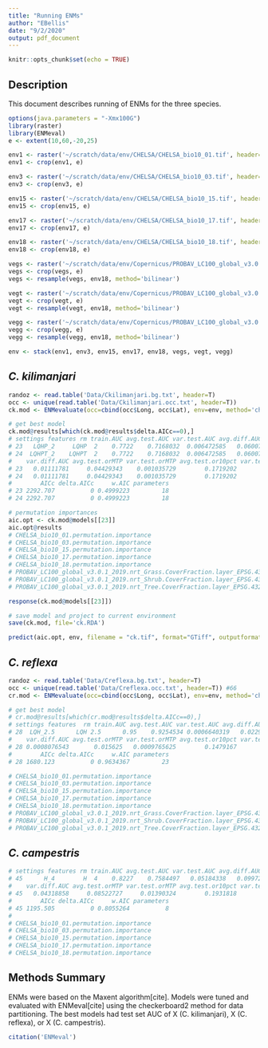 ```yaml
---
title: "Running ENMs"
author: "EBellis"
date: "9/2/2020"
output: pdf_document
---
```


```r
knitr::opts_chunk$set(echo = TRUE)
```

## Description
This document describes running of ENMs for the three species.

```r
options(java.parameters = "-Xmx100G")
library(raster)
library(ENMeval)
e <- extent(10,60,-20,25)
```

```r
env1 <- raster('~/scratch/data/env/CHELSA/CHELSA_bio10_01.tif', header=T)
env1 <- crop(env1, e)

env3 <- raster('~/scratch/data/env/CHELSA/CHELSA_bio10_03.tif', header=T)
env3 <- crop(env3, e)

env15 <- raster('~/scratch/data/env/CHELSA/CHELSA_bio10_15.tif', header=T)
env15 <- crop(env15, e)

env17 <- raster('~/scratch/data/env/CHELSA/CHELSA_bio10_17.tif', header=T)
env17 <- crop(env17, e)

env18 <- raster('~/scratch/data/env/CHELSA/CHELSA_bio10_18.tif', header=T)
env18 <- crop(env18, e)

vegs <- raster('~/scratch/data/env/Copernicus/PROBAV_LC100_global_v3.0.1_2019-nrt_Shrub-CoverFraction-layer_EPSG-4326.tif', header=T)
vegs <- crop(vegs, e)
vegs <- resample(vegs, env18, method='bilinear')

vegt <- raster('~/scratch/data/env/Copernicus/PROBAV_LC100_global_v3.0.1_2019-nrt_Tree-CoverFraction-layer_EPSG-4326.tif', header=T)
vegt <- crop(vegt, e)
vegt <- resample(vegt, env18, method='bilinear')

vegg <- raster('~/scratch/data/env/Copernicus/PROBAV_LC100_global_v3.0.1_2019-nrt_Grass-CoverFraction-layer_EPSG-4326.tif', header=T)
vegg <- crop(vegg, e)
vegg <- resample(vegg, env18, method='bilinear')

env <- stack(env1, env3, env15, env17, env18, vegs, vegt, vegg)
```

## *C. kilimanjari*
```r
randoz <- read.table('Data/Ckilimanjari.bg.txt', header=T)
occ <- unique(read.table('Data/Ckilimanjari.occ.txt', header=T))
ck.mod <- ENMevaluate(occ=cbind(occ$Long, occ$Lat), env=env, method='checkerboard2', parallel=F, bg.coords=randoz, algorithm='maxent.jar')

# get best model
ck.mod@results[which(ck.mod@results$delta.AICc==0),]
# settings features rm train.AUC avg.test.AUC var.test.AUC avg.diff.AUC
# 23   LQHP_2     LQHP  2    0.7722    0.7168032  0.006472585   0.06007559
# 24  LQHPT_2    LQHPT  2    0.7722    0.7168032  0.006472585   0.06007559
#    var.diff.AUC avg.test.orMTP var.test.orMTP avg.test.or10pct var.test.or10pct
# 23   0.01111781     0.04429343    0.001035729        0.1719202       0.02130502
# 24   0.01111781     0.04429343    0.001035729        0.1719202       0.02130502
#        AICc delta.AICc     w.AIC parameters
# 23 2292.707          0 0.4999223         18
# 24 2292.707          0 0.4999223         18

# permutation importances 
aic.opt <- ck.mod@models[[23]]
aic.opt@results
# CHELSA_bio10_01.permutation.importance                                                           0.0000
# CHELSA_bio10_03.permutation.importance                                                          47.6473
# CHELSA_bio10_15.permutation.importance                                                          12.6562
# CHELSA_bio10_17.permutation.importance                                                           2.7466
# CHELSA_bio10_18.permutation.importance                                                           7.6568
# PROBAV_LC100_global_v3.0.1_2019.nrt_Grass.CoverFraction.layer_EPSG.4326.permutation.importance  25.8429
# PROBAV_LC100_global_v3.0.1_2019.nrt_Shrub.CoverFraction.layer_EPSG.4326.permutation.importance   0.0000
# PROBAV_LC100_global_v3.0.1_2019.nrt_Tree.CoverFraction.layer_EPSG.4326.permutation.importance    3.4503

response(ck.mod@models[[23]])

# save model and project to current environment
save(ck.mod, file='ck.RDA')

predict(aic.opt, env, filename = "ck.tif", format="GTiff", outputformat="logistic", overwrite=TRUE, progress='text')
```

## *C. reflexa*
```r
randoz <- read.table('Data/Creflexa.bg.txt', header=T)
occ <- unique(read.table('Data/Creflexa.occ.txt', header=T)) #66
cr.mod <- ENMevaluate(occ=cbind(occ$Long, occ$Lat), env=env, method='checkerboard2', parallel=F, bg.coords=randoz, algorithm='maxent.jar')

# get best model
# cr.mod@results[which(cr.mod@results$delta.AICc==0),]
# settings features  rm train.AUC avg.test.AUC var.test.AUC avg.diff.AUC
# 28  LQH_2.5      LQH 2.5      0.95    0.9254534 0.0006640319   0.02295074
#    var.diff.AUC avg.test.orMTP var.test.orMTP avg.test.or10pct var.test.or10pct
# 28 0.0008076543       0.015625   0.0009765625        0.1479167       0.01307292
#        AICc delta.AICc     w.AIC parameters
# 28 1680.123          0 0.9634367         23

# CHELSA_bio10_01.permutation.importance                                                           0.0000
# CHELSA_bio10_03.permutation.importance                                                          13.6868
# CHELSA_bio10_15.permutation.importance                                                           0.5055
# CHELSA_bio10_17.permutation.importance                                                           0.5302
# CHELSA_bio10_18.permutation.importance                                                          58.9502
# PROBAV_LC100_global_v3.0.1_2019.nrt_Grass.CoverFraction.layer_EPSG.4326.permutation.importance  14.8993
# PROBAV_LC100_global_v3.0.1_2019.nrt_Shrub.CoverFraction.layer_EPSG.4326.permutation.importance   0.8413
# PROBAV_LC100_global_v3.0.1_2019.nrt_Tree.CoverFraction.layer_EPSG.4326.permutation.importance   10.5868

```

## *C. campestris*

```r
# settings features rm train.AUC avg.test.AUC var.test.AUC avg.diff.AUC
# 45      H_4        H  4    0.8227    0.7584497   0.05184338   0.09972872
#    var.diff.AUC avg.test.orMTP var.test.orMTP avg.test.or10pct var.test.or10pct
# 45   0.04318858     0.08522727     0.01390324        0.1931818       0.05836777
#        AICc delta.AICc     w.AIC parameters
# 45 1195.505          0 0.8055264          8
# 
# CHELSA_bio10_01.permutation.importance                                              43.3709
# CHELSA_bio10_03.permutation.importance                                               2.6373
# CHELSA_bio10_15.permutation.importance                                               0.0000
# CHELSA_bio10_17.permutation.importance                                              49.1009
# CHELSA_bio10_18.permutation.importance                                               4.8909

```



## Methods Summary
ENMs were based on the Maxent algorithm[cite]. Models were tuned and evaluated with ENMeval[cite] using the checkerboard2 method for data partitioning.  The best models had test set AUC of X (C. kilimanjari), X (C. reflexa), or X (C. campestris).

```r
citation('ENMeval')
```

